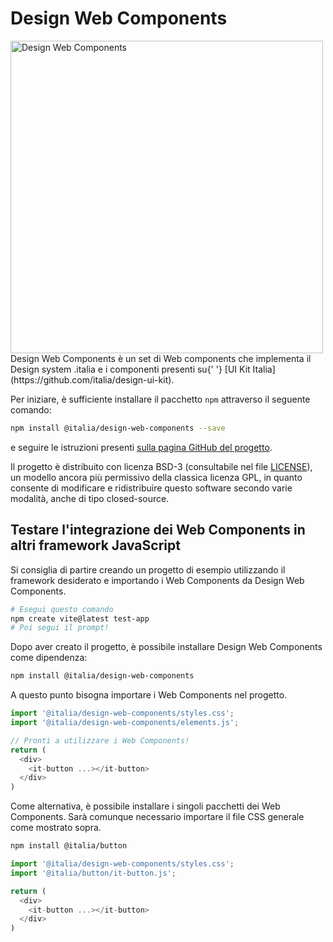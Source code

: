 
<Meta title='Welcome' />

<div class='mb-4'>
  <h1 class='visually-hidden'>Design Web Components</h1>
  <div class='text-center'>
    <img src='./logo.png' width='500px' alt='Design Web Components' />
  </div>
  <div class='text-center mb-4'>
    Design Web Components è un set di Web components che implementa il Design system .italia e i componenti presenti su{' '}
    [UI Kit Italia](https://github.com/italia/design-ui-kit).
  </div>
</div>

Per iniziare, è sufficiente installare il pacchetto `npm` attraverso il seguente comando:

```bash
npm install @italia/design-web-components --save
```

e seguire le istruzioni presenti [sulla pagina GitHub del
progetto](https://github.com/italia/design-web-components?tab=readme-ov-file#come-usare-il-kit).

Il progetto è distribuito con licenza BSD-3 (consultabile nel file [LICENSE](https://github.com/italia/design-web-components/blob/main/LICENSE)),
un modello ancora più permissivo della classica licenza GPL, in quanto consente di modificare e ridistribuire
questo software secondo varie modalità, anche di tipo closed-source.

## Testare l'integrazione dei Web Components in altri framework JavaScript

Si consiglia di partire creando un progetto di esempio utilizzando il framework desiderato e importando i Web Components da Design Web Components.

```bash
# Esegui questo comando
npm create vite@latest test-app
# Poi segui il prompt!
```

Dopo aver creato il progetto, è possibile installare Design Web Components come dipendenza:

```bash
npm install @italia/design-web-components
```

A questo punto bisogna importare i Web Components nel progetto.

```javascript
import '@italia/design-web-components/styles.css';
import '@italia/design-web-components/elements.js';

// Pronti a utilizzare i Web Components!
return (
  <div>
    <it-button ...></it-button>
  </div>
)
```

Come alternativa, è possibile installare i singoli pacchetti dei Web Components. Sarà comunque necessario importare il file CSS generale come mostrato sopra.

```bash
npm install @italia/button
```

```javascript
import '@italia/design-web-components/styles.css';
import '@italia/button/it-button.js';

return (
  <div>
    <it-button ...></it-button>
  </div>
)
```
